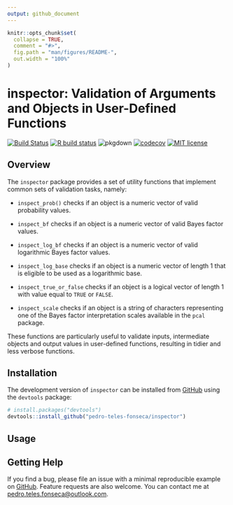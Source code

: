 ```yaml
---
output: github_document
---
```


<!-- README.md is generated from README.Rmd. Please edit that file -->

```r
knitr::opts_chunk$set(
  collapse = TRUE,
  comment = "#>",
  fig.path = "man/figures/README-",
  out.width = "100%"
)
```

# inspector: Validation of Arguments and Objects in User-Defined Functions

<!-- badges: start -->
[![Build Status](https://travis-ci.com/pedro-teles-fonseca/inspector.svg?branch=master)](https://travis-ci.com/pedro-teles-fonseca/inspector)
[![R build status](https://github.com/pedro-teles-fonseca/inspector/workflows/R-CMD-check/badge.svg)](https://github.com/pedro-teles-fonseca/inspector/actions)
![pkgdown](https://github.com/pedro-teles-fonseca/inspector/workflows/pkgdown/badge.svg)
[![codecov](https://codecov.io/gh/pedro-teles-fonseca/inspector/branch/master/graph/badge.svg?)](https://codecov.io/gh/pedro-teles-fonseca/inspector)
[![MIT license](https://img.shields.io/badge/License-MIT-brightgreen.svg)](https://lbesson.mit-license.org/)
<!-- badges: end -->

## Overview

The `inspector` package provides a set of utility functions that implement common sets of validation tasks, namely:

  - `inspect_prob()` checks if an object is a numeric vector of valid probability values.

  - `inspect_bf` checks if an object is a numeric vector of valid Bayes factor values.

  - `inspect_log_bf` checks if an object is a numeric vector of valid logarithmic Bayes factor values. 

  - `inspect_log_base` checks if an object is a numeric vector of length 1 that is eligible to be used as a logarithmic base.
  
  - `inspect_true_or_false` checks if an object is a logical vector of length 1 with value equal to `TRUE` or `FALSE`. 

  -  `inspect_scale` checks if an object is a string of characters representing one of the Bayes factor interpretation scales available in the `pcal` package. 
  
These functions are particularly useful to validate inputs, intermediate objects and output values in user-defined functions, resulting in tidier and less verbose functions.
  
## Installation

The development version of `inspector` can be installed from
[GitHub](https://github.com/) using the `devtools` package:

``` r
# install.packages("devtools")
devtools::install_github("pedro-teles-fonseca/inspector")
```

## Usage


## Getting Help

If you find a bug, please file an issue with a minimal reproducible
example on [GitHub](https://github.com/pedro-teles-fonseca/inspector).
Feature requests are also welcome. You can contact me at
<pedro.teles.fonseca@outlook.com>.

